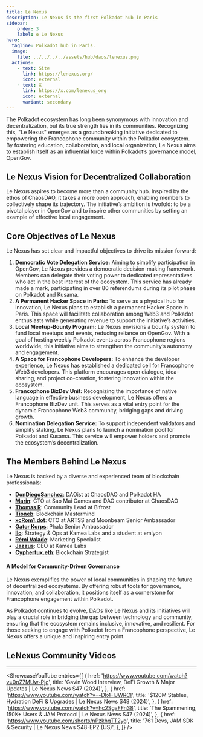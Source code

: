 ```yaml
---
title: Le Nexus
description: Le Nexus is the first Polkadot hub in Paris
sidebar:
    order: 3
    label: ✪ Le Nexus
hero:
  tagline: Polkadot hub in Paris.
  image: 
    file: ../../../../assets/hub/daos/lenexus.png
  actions:
    - text: Site
      link: https://lenexus.org/
      icon: external
    - text: X
      link: https://x.com/lenexus_org
      icon: external
      variant: secondary
---
```



The Polkadot ecosystem has long been synonymous with innovation and decentralization, but its true strength lies in its communities. Recognizing this, "Le Nexus" emerges as a groundbreaking initiative dedicated to empowering the Francophone community within the Polkadot ecosystem. By fostering education, collaboration, and local organization, Le Nexus aims to establish itself as an influential force within Polkadot’s governance model, OpenGov.

## Le Nexus Vision for Decentralized Collaboration
Le Nexus aspires to become more than a community hub. Inspired by the ethos of ChaosDAO, it takes a more open approach, enabling members to collectively shape its trajectory. The initiative’s ambition is twofold: to be a pivotal player in OpenGov and to inspire other communities by setting an example of effective local engagement.

## Core Objectives of Le Nexus
Le Nexus has set clear and impactful objectives to drive its mission forward:
1. **Democratic Vote Delegation Service:** Aiming to simplify participation in OpenGov, Le Nexus provides a democratic decision-making framework. Members can delegate their voting power to dedicated representatives who act in the best interest of the ecosystem. This service has already made a mark, participating in over 80 referendums during its pilot phase on Polkadot and Kusama.
2. **A Permanent Hacker Space in Paris:** To serve as a physical hub for innovation, Le Nexus plans to establish a permanent Hacker Space in Paris. This space will facilitate collaboration among Web3 and Polkadot enthusiasts while generating revenue to support the initiative’s activities.
3. **Local Meetup-Bounty Program:** Le Nexus envisions a bounty system to fund local meetups and events, reducing reliance on OpenGov. With a goal of hosting weekly Polkadot events across Francophone regions worldwide, this initiative aims to strengthen the community’s autonomy and engagement.
4. **A Space for Francophone Developers:** To enhance the developer experience, Le Nexus has established a dedicated cell for Francophone Web3 developers. This platform encourages open dialogue, idea-sharing, and project co-creation, fostering innovation within the ecosystem.
5. **Francophone BizDev Unit:** Recognizing the importance of native language in effective business development, Le Nexus offers a Francophone BizDev unit. This serves as a vital entry point for the dynamic Francophone Web3 community, bridging gaps and driving growth.
6. **Nomination Delegation Service:** To support independent validators and simplify staking, Le Nexus plans to launch a nomination pool for Polkadot and Kusama. This service will empower holders and promote the ecosystem’s decentralization.

## The Members Behind Le Nexus
Le Nexus is backed by a diverse and experienced team of blockchain professionals:
- **[DonDiegoSanchez](https://x.com/SanchezCrypto)**: DAOist at ChaosDAO and Polkadot HA  
- **[Marin](https://x.com/mar1dev)**: CTO at Sao Mai Games and DAO contributor at ChaosDAO  
- **[Thomas R](https://x.com/ThomasR_SupDup)**: Community Lead at Bifrost  
- **[Tioneb](https://x.com/tioneb442)**: Blockchain Mastermind  
- **[xcRom1.dot](https://x.com/rom1_dot)**: CTO at ARTSS and Moonbeam Senior Ambassador  
- **[Gator Korps](https://x.com/gk18_dog)**: Phala Senior Ambassador  
- **[Ilo](https://x.com/naooli_v)**: Strategy & Ops at Kamea Labs and a student at emlyon  
- **[Rémi Valade](https://x.com/remivalade)**: Marketing Specialist  
- **[Jazzus](https://x.com/andre_dibe)**: CEO at Kamea Labs  
- **[Cyphertux.eth](https://x.com/Cyphertux)**: Blockchain Strategist  

#### A Model for Community-Driven Governance
Le Nexus exemplifies the power of local communities in shaping the future of decentralized ecosystems. By offering robust tools for governance, innovation, and collaboration, it positions itself as a cornerstone for Francophone engagement within Polkadot.

As Polkadot continues to evolve, DAOs like Le Nexus and its initiatives will play a crucial role in bridging the gap between technology and community, ensuring that the ecosystem remains inclusive, innovative, and resilient. For those seeking to engage with Polkadot from a Francophone perspective, Le Nexus offers a unique and inspiring entry point.

## LeNexus Community Videos
------------
<ShowcaseYouTube
  entries={[
      {
      href: 'https://www.youtube.com/watch?v=0nZ7MUw-Pjc',
      title: 'Gavin Wood Interview, DeFi Growth & Major Updates | Le Nexus News S47 (2024)',
          },
              {
      href: 'https://www.youtube.com/watch?v=-Dk4-IJWRCI',
      title: '$120M Stables, Hydration DeFi & Upgrades | Le Nexus News S48 (2024)',
          },
                {
      href: 'https://www.youtube.com/watch?v=hc2SgaFFn38',
      title: 'The Spammening, 150K+ Users & JAM Protocol | Le Nexus News S47 (2024)',
          },
              {
      href: 'https://www.youtube.com/shorts/nPzkhgTT2yg',
      title: '761 Devs, JAM SDK & Security | Le Nexus News S48-EP2 (US)',
          },
  ]} />